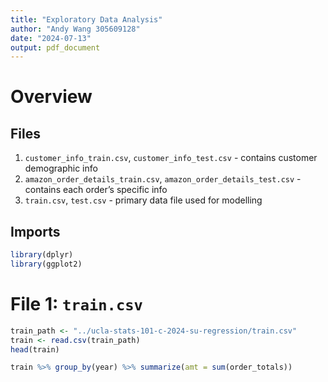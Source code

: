 ```yaml
---
title: "Exploratory Data Analysis"
author: "Andy Wang 305609128"
date: "2024-07-13"
output: pdf_document
---
```


# Overview

## Files

1. `customer_info_train.csv`, `customer_info_test.csv` - contains customer demographic info
2. `amazon_order_details_train.csv`, `amazon_order_details_test.csv` - contains each order's specific info
3. `train.csv`, `test.csv` - primary data file used for modelling

## Imports

```r
library(dplyr)
library(ggplot2)
```

# File 1: `train.csv`

```r
train_path <- "../ucla-stats-101-c-2024-su-regression/train.csv"
train <- read.csv(train_path)
head(train)
```

```r
train %>% group_by(year) %>% summarize(amt = sum(order_totals))
```












